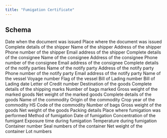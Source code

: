 ---
title: "Fumigation Certificate"
---

## Schema

<ParamField path="document.dateOfIssue" type="string">
  Date when the document was issued
</ParamField>

<ParamField path="document.placeOfIssue" type="string">
  Place where the document was issued
</ParamField>

<ParamField path="shipper.fullInformation" type="string">
  Complete details of the shipper
</ParamField>

<ParamField path="shipper.name" type="string">
  Name of the shipper
</ParamField>

<ParamField path="shipper.address" type="string">
  Address of the shipper
</ParamField>

<ParamField path="shipper.contactDetails.phone" type="string">
  Phone number of the shipper
</ParamField>

<ParamField path="shipper.contactDetails.email" type="string">
  Email address of the shipper
</ParamField>

<ParamField path="consignee.fullInformation" type="string">
  Complete details of the consignee
</ParamField>

<ParamField path="consignee.name" type="string">
  Name of the consignee
</ParamField>

<ParamField path="consignee.address" type="string">
  Address of the consignee
</ParamField>

<ParamField path="consignee.contactDetails.phone" type="string">
  Phone number of the consignee
</ParamField>

<ParamField path="consignee.contactDetails.email" type="string">
  Email address of the consignee
</ParamField>

<ParamField path="notifyParties[].fullInformation" type="string">
  Complete details of the notify parties
</ParamField>

<ParamField path="notifyParties[].name" type="string">
  Name of the notify party
</ParamField>

<ParamField path="notifyParties[].address" type="string">
  Address of the notify party
</ParamField>

<ParamField path="notifyParties[].contactDetails.phone" type="string">
  Phone number of the notify party
</ParamField>

<ParamField path="notifyParties[].contactDetails.email" type="string">
  Email address of the notify party
</ParamField>

<ParamField path="vesselDetails.vesselName" type="string">
  Name of the vessel
</ParamField>

<ParamField path="vesselDetails.voyageNumber" type="string">
  Voyage number
</ParamField>

<ParamField path="vesselDetails.flag" type="string">
  Flag of the vessel
</ParamField>

<ParamField path="billOfLading.number" type="string">
  Bill of Lading number
</ParamField>

<ParamField path="billOfLading.date" type="string">
  Bill of Lading date
</ParamField>

<ParamField path="lcNumber" type="string">
  Letter of Credit number
</ParamField>

<ParamField path="destination" type="string">
  Destination of the goods
</ParamField>

<ParamField path="shippingMarks[].fullInformation" type="string">
  Complete details of the shipping marks
</ParamField>

<ParamField path="shippingMarks[].bags" type="number">
  Number of bags marked
</ParamField>

<ParamField path="shippingMarks[].grossWeight" type="number">
  Gross weight of the marked goods
</ParamField>

<ParamField path="shippingMarks[].netWeight" type="number">
  Net weight of the marked goods
</ParamField>

<ParamField path="descriptionOfGoods[].fullInformation" type="string">
  Complete details of the goods
</ParamField>

<ParamField path="descriptionOfGoods[].commodity.name" type="string">
  Name of the commodity
</ParamField>

<ParamField path="descriptionOfGoods[].commodity.origin" type="string">
  Origin of the commodity
</ParamField>

<ParamField path="descriptionOfGoods[].commodity.cropYear" type="string">
  Crop year of the commodity
</ParamField>

<ParamField path="descriptionOfGoods[].commodity.hsCode" type="string">
  HS Code of the commodity
</ParamField>

<ParamField path="descriptionOfGoods[].bags" type="number">
  Number of bags
</ParamField>

<ParamField path="descriptionOfGoods[].grossWeight" type="number">
  Gross weight of the goods
</ParamField>

<ParamField path="descriptionOfGoods[].netWeight" type="number">
  Net weight of the goods
</ParamField>

<ParamField path="descriptionOfGoods[].packing" type="string">
  Packing details
</ParamField>

<ParamField path="fumigationDetails.place" type="string">
  Place where fumigation was performed
</ParamField>

<ParamField path="fumigationDetails.method" type="string">
  Method of fumigation
</ParamField>

<ParamField path="fumigationDetails.date" type="string">
  Date of fumigation
</ParamField>

<ParamField path="fumigationDetails.concentration" type="string">
  Concentration of the fumigant
</ParamField>

<ParamField path="fumigationDetails.exposureTime" type="string">
  Exposure time during fumigation
</ParamField>

<ParamField path="fumigationDetails.temperature" type="string">
  Temperature during fumigation
</ParamField>

<ParamField path="containers[].containerNumber" type="string">
  Container number
</ParamField>

<ParamField path="containers[].sealNumbers" type="array">
  Seal numbers of the container
</ParamField>

<ParamField path="containers[].netWeight" type="number">
  Net weight of the container
</ParamField>

<ParamField path="lotNumbers" type="array">
  Lot numbers
</ParamField>
